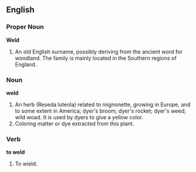 ==English==

===Proper Noun===

'''Weld'''

#An old English surname, possibly deriving from the ancient word for woodland. The family is mainly located in the Southern regions of England.

===Noun===

'''weld'''

#An herb (Reseda luteola) related to mignonette, growing in Europe, and to some extent in America; dyer's broom; dyer's rocket; dyer's weed; wild woad. It is used by dyers to give a yellow color.
#Coloring matter or dye extracted from this plant.

===Verb===

'''to weld'''

#To wield.